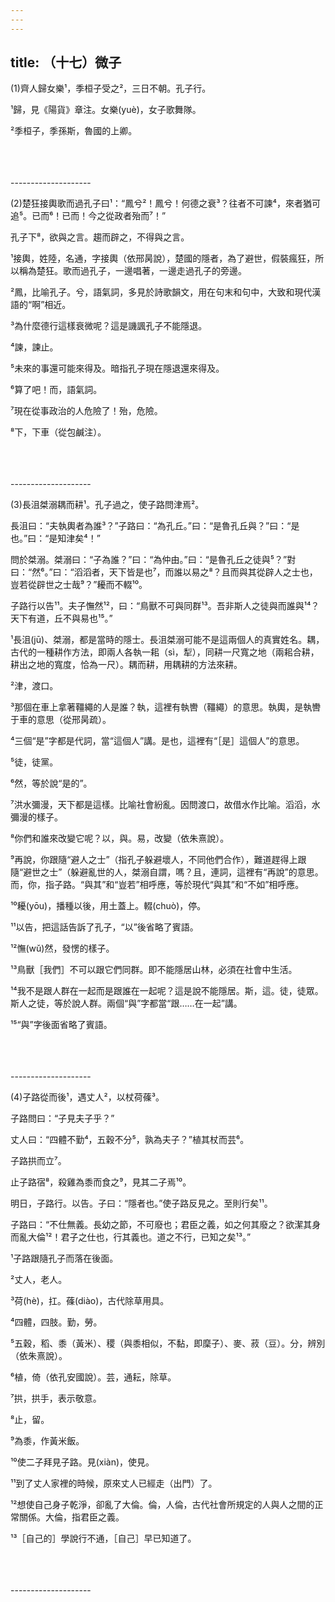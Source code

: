 ```yaml
---
---
---
```

title: （十七）微子
---




(1)齊人歸女樂¹，季桓子受之²，三日不朝。孔子行。

¹歸，見《陽貨》章注。女樂(yuè)，女子歌舞隊。

²季桓子，季孫斯，魯國的上卿。



<br/><br/><br/>--------------------

(2)楚狂接輿歌而過孔子曰¹：“鳳兮²！鳳兮！何德之衰³？往者不可諫⁴，來者猶可追⁵。已而⁶！已而！今之從政者殆而⁷！”

孔子下⁸，欲與之言。趨而辟之，不得與之言。

¹接輿，姓陸，名通，字接輿（依邢昺說），楚國的隱者，為了避世，假裝瘋狂，所以稱為楚狂。歌而過孔子，一邊唱著，一邊走過孔子的旁邊。

²鳳，比喻孔子。兮，語氣詞，多見於詩歌韻文，用在句末和句中，大致和現代漢語的“啊”相近。

³為什麼德行這樣衰微呢？這是譏諷孔子不能隱退。

⁴諫，諫止。

⁵未來的事還可能來得及。暗指孔子現在隱退還來得及。

⁶算了吧！而，語氣詞。

⁷現在從事政治的人危險了！殆，危險。

⁸下，下車（從包鹹注）。



<br/><br/><br/>--------------------

(3)長沮桀溺耦而耕¹。孔子過之，使子路問津焉²。

長沮曰：“夫執輿者為誰³？”子路曰：“為孔丘。”曰：“是魯孔丘與？”曰：“是也。”曰：“是知津矣⁴！”

問於桀溺。桀溺曰：“子為誰？”曰：“為仲由。”曰：“是魯孔丘之徒與⁵？”對曰：“然⁶。”曰：“滔滔者，天下皆是也⁷，而誰以易之⁸？且而與其從辟人之士也，豈若從辟世之士哉⁹？”耰而不輟¹⁰。

子路行以告¹¹。夫子憮然¹²，曰：“鳥獸不可與同群¹³。吾非斯人之徒與而誰與¹⁴？天下有道，丘不與易也¹⁵。”

¹長沮(jū)、桀溺，都是當時的隱士。長沮桀溺可能不是這兩個人的真實姓名。耦，古代的一種耕作方法，即兩人各執一耜（sì，犁），同耕一尺寬之地（兩耜合耕，耕出之地的寬度，恰為一尺）。耦而耕，用耦耕的方法來耕。

²津，渡口。

³那個在車上拿著韁繩的人是誰？執，這裡有執轡（韁繩）的意思。執輿，是執轡于車的意思（從邢昺疏）。

⁴三個“是”字都是代詞，當“這個人”講。是也，這裡有“［是］這個人”的意思。

⁵徒，徒黨。

⁶然，等於說“是的”。

⁷洪水彌漫，天下都是這樣。比喻社會紛亂。因問渡口，故借水作比喻。滔滔，水彌漫的樣子。

⁸你們和誰來改變它呢？以，與。易，改變（依朱熹說）。

⁹再說，你跟隨“避人之士”（指孔子躲避壞人，不同他們合作），難道趕得上跟隨“避世之士”（躲避亂世的人，桀溺自謂，嗎？且，連詞，這裡有“再說”的意思。而，你，指子路。“與其”和“豈若”相呼應，等於現代“與其”和“不如”相呼應。

¹⁰耰(yōu)，播種以後，用土蓋上。輟(chuò)，停。

¹¹以告，把這話告訴了孔子，“以”後省略了賓語。

¹²憮(wǔ)然，發愣的樣子。

¹³鳥獸［我們］不可以跟它們同群。即不能隱居山林，必須在社會中生活。

¹⁴我不是跟人群在一起而是跟誰在一起呢？這是說不能隱居。斯，這。徒，徒眾。斯人之徒，等於說人群。兩個“與”字都當“跟……在一起”講。

¹⁵“與”字後面省略了賓語。



<br/><br/><br/>--------------------

(4)子路從而後¹，遇丈人²，以杖荷蓧³。

子路問曰：“子見夫子乎？”

丈人曰：“四體不勤⁴，五穀不分⁵，孰為夫子？”植其杖而芸⁶。

子路拱而立⁷。

止子路宿⁸，殺雞為黍而食之⁹，見其二子焉¹⁰。

明日，子路行。以告。子曰：“隱者也。”使子路反見之。至則行矣¹¹。

子路曰：“不仕無義。長幼之節，不可廢也；君臣之義，如之何其廢之？欲潔其身而亂大倫¹²！君子之仕也，行其義也。道之不行，已知之矣¹³。”

¹子路跟隨孔子而落在後面。

²丈人，老人。

³荷(hè)，扛。蓧(diào)，古代除草用具。

⁴四體，四肢。勤，勞。

⁵五穀，稻、黍（黃米）、稷（與黍相似，不黏，即穈子）、麥、菽（豆）。分，辨別（依朱熹說）。

⁶植，倚（依孔安國說）。芸，通耘，除草。

⁷拱，拱手，表示敬意。

⁸止，留。

⁹為黍，作黃米飯。

¹⁰使二子拜見子路。見(xiàn)，使見。

¹¹到了丈人家裡的時候，原來丈人已經走（出門）了。

¹²想使自己身子乾淨，卻亂了大倫。倫，人倫，古代社會所規定的人與人之間的正常關係。大倫，指君臣之義。

¹³［自己的］學說行不通，［自己］早已知道了。







<br/><br/><br/>--------------------